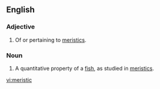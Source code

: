 ==English==

===Adjective===
{{en-adj}}

# {{ichthyology}} Of or pertaining to [[meristics]].

===Noun===
{{en-noun}}

# {{ichthyology}} A quantitative property of a [[fish]], as studied in [[meristics]].

[[vi:meristic]]